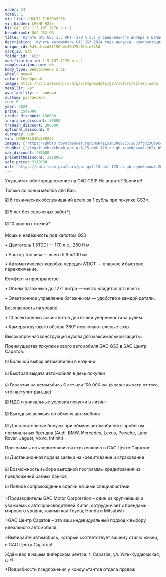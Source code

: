```yaml
---
order: 24
total: 1
vin_list: LMGHT1L51R3089235
vin_hidden: LMGHT-9235
h1: GAC GS3 1.5 AMT (170 л.с.)
breadcrumb: GAC GS3 GB
title: 'Купить GAC GS3 1.5 AMT (170 л.с.) у официального дилера в Балаково'
description: 'Купить автомобиль GAC GS3 2024 года выпуска, комплектация GB, цвет - Серебряный, двигатель - 1.5 AMT (170 л.с.) у официального дилера в г. Балаково. Стоимость данного автомобиля GAC GS3 – 2119000'
unique_id: 543addccd8f156dec40d75c004fe345d
mark_id: GAC
folder_id: 'GS3'
modification_id: 1.5 AMT (170 л.с.)
complectation_name: GB
body_type: Внедорожник 5 дв.
wheel: левый
color: Серебряный
image: https://cdn.alexsab.ru/b/gac/img/models/gs3/colors/silver.webp
metallic: нет
availability: в наличии
custom: растаможен
run: 6
year: 2024
price: 2599000
credit_discount: 230000
insurance_discount: 50000
tradein_discount: 200000
optional_discount: 0
currency: RUR
vin: LMGHT1L51R3089235
images: ['https://photo.toyotasever.ru/LMGHT1L51R3089235/1033fcd236e9cc033b01f6048f2b9ce1.jpg', 'https://photo.toyotasever.ru/LMGHT1L51R3089235/e7576067bf4e8820c06bfddf2fcfcd6a.jpeg', 'https://photo.toyotasever.ru/LMGHT1L51R3089235/8a737f5a14099bf82a41f809c3c86613.jpeg', 'https://photo.toyotasever.ru/LMGHT1L51R3089235/f82116aa33804b0b901946fe0e5e6936.jpeg', 'https://photo.toyotasever.ru/LMGHT1L51R3089235/4a30d1f73566b7470e48e31271444456.jpeg', 'https://photo.toyotasever.ru/LMGHT1L51R3089235/e2f88a7c4a6e56a6299de07dc9eb8516.jpeg', 'https://photo.toyotasever.ru/LMGHT1L51R3089235/4790bf51fdcebe61de9262a6ddacb93a.jpeg', 'https://photo.toyotasever.ru/LMGHT1L51R3089235/1191b62b0488241a9c9a8847c9d83db0.jpeg', 'https://photo.toyotasever.ru/LMGHT1L51R3089235/64716eff373f791a68aa93d734021a81.jpeg', 'https://photo.toyotasever.ru/LMGHT1L51R3089235/550e4c0f97cfb874e1c0baf4c36841b4.jpeg', 'https://photo.toyotasever.ru/LMGHT1L51R3089235/df1eee39234aece35ca80b7d04fefae4.jpeg', 'https://photo.toyotasever.ru/LMGHT1L51R3089235/dd9f40f2115aefab5f6780fed4cd2141.jpeg', 'https://photo.toyotasever.ru/LMGHT1L51R3089235/1e2c889b2feee8332cd45d4976ebb079.jpeg', 'https://photo.toyotasever.ru/LMGHT1L51R3089235/97cba61627954a302440d0b1d5d67f26.jpeg', 'https://photo.toyotasever.ru/LMGHT1L51R3089235/dcb074964e74071588a867854abc4867.jpeg', 'https://photo.toyotasever.ru/LMGHT1L51R3089235/be3053d5802edf1987158b4a4fc8400c.jpeg', 'https://photo.toyotasever.ru/LMGHT1L51R3089235/40f2d6e312e66a6428c10bddf8638ab5.jpeg', 'https://photo.toyotasever.ru/LMGHT1L51R3089235/1e2512e05e1dea12917a6a8754054d28.jpeg', 'https://photo.toyotasever.ru/LMGHT1L51R3089235/3f9d838166cf9e5723fbeca788dcdeef.jpeg', 'https://photo.toyotasever.ru/LMGHT1L51R3089235/ee5d516de68e665e2c2331abea8ec40a.jpeg']
thumbs: ['/img/thumbs/thumb_gac-gs3-15-amt-170-лс-gb-серебряный-2024_b9ce1_0.webp', '/img/thumbs/thumb_gac-gs3-15-amt-170-лс-gb-серебряный-2024_fcd6a_1.webp', '/img/thumbs/thumb_gac-gs3-15-amt-170-лс-gb-серебряный-2024_86613_2.webp', '/img/thumbs/thumb_gac-gs3-15-amt-170-лс-gb-серебряный-2024_e6936_3.webp', '/img/thumbs/thumb_gac-gs3-15-amt-170-лс-gb-серебряный-2024_44456_4.webp']
max_discount: 480000
priceWithDiscount: 2119000
sale_price: 2119000
url: 'https://auto-team.pro/cars/gac-gs3-15-amt-170-лс-gb-серебряный-2024/'
---
```

<p>
 Улучшим любое предложение на GAC GS3! Не верите? Звоните!
</p>
<p>
</p>
<p>
 Только до конца месяца для Вас:
</p>
<p>
</p>
<p>
 ☑️ 6 технических обслуживаний всего за 1 рубль при покупке GS3*;
</p>
<p>
 ☑️ 5 лет без сервисных забот*;
</p>
<p>
 ☑️ 10 шинных отелей*.
</p>
<p>
</p>
<p>
 Мощь и надёжность под капотом GS3
</p>
<p>
</p>
<p>
 • Двигатель 1.5TGDI — 170 л.с., 250 Н·м.
</p>
<p>
 • Расход топлива — всего 5,9 л/100 км.
</p>
<p>
 • Автоматическая коробка передач WDCT — плавное и быстрое переключение.
</p>
<p>
</p>
<p>
 Комфорт и пространство
</p>
<p>
</p>
<p>
 • Объём багажника до 1271 литра — место найдётся для всего.
</p>
<p>
 • Электронное управление багажником — удобство в каждой детали.
</p>
<p>
</p>
<p>
 Безопасность на уровне
</p>
<p>
</p>
<p>
 • 10 электронных ассистентов для вашей уверенности за рулём.
</p>
<p>
 • Камеры кругового обзора 360° исключают слепые зоны.
</p>
<p>
 Высокопрочная конструкция кузова для максимальной защиты.
</p>
<p>
</p>
<p>
 Преимущества покупки нового автомобиля GAC GS3 в GАС Центр Саратов:
</p>
<p>
 ☑️ Большой выбор автомобилей в наличии
</p>
<p>
 ☑️ Быстрая выдача автомобиля в день покупки
</p>
<p>
 ☑️ Гарантия на автомобиль 5 лет или 150 000 км (в зависимости от того, что наступит раньше)
</p>
<p>
 ☑️ НДС и уникальные условия покупки в лизинг
</p>
<p>
 ☑️ Выгодные условия по обмену автомобиля
</p>
<p>
 ☑️ Дополнительные бонусы при обмене автомобилей с пробегом премиальных брендов (Audi, BMW, Mercedes, Lexus, Porsche, Land Rover, Jaguar, Volvo, Infiniti)
</p>
<p>
</p>
<p>
 Программы по кредитованию и страхованию в GАС Центр Саратов:
</p>
<p>
 ☑️ Дистанционная подача заявки на кредитование и страхование
</p>
<p>
 ☑️ Возможность выбора выгодной программы кредитования из предложений разных банков
</p>
<p>
 ☑️ Полное сопровождение сделки нашими специалистами
</p>
<p>
</p>
<p>
 ⭐️Производитель: GAC Motor Corporation – один из крупнейших и уважаемых автопроизводителей Китая, сотрудничает с брендами мирового уровня, такими как Toyota, Honda и Mitsubishi.
</p>
<p>
 ⭐️GАС Центр Саратов – это ваш индивидуальный подход к выбору идеального автомобиля.
</p>
<p>
 ⭐️Выбирайте автомобиль, который соответствует вашему стилю жизни, в GАС Центр Саратов!
</p>
<p>
</p>
<p>
 Ждём вас в нашем дилерском центре: г. Саратов, ул. Усть-Курдюмская, д. 6.
</p>
<p>
</p>
<p>
 *Подробности предложения у консультантов отдела продаж
</p>
